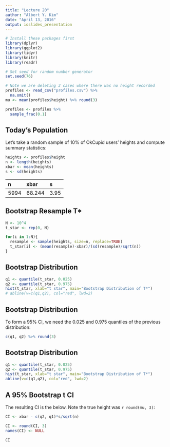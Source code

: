 ```yaml
---
title: "Lecture 20"
author: "Albert Y. Kim"
date: "April 13, 2016"
output: ioslides_presentation
---
```


```r
# Install these packages first
library(dplyr)
library(ggplot2)
library(tidyr)
library(knitr)
library(readr)

# Set seed for random number generator
set.seed(76)
```

```r
# Note we are deleting 3 cases where there was no height recorded
profiles <- read_csv("profiles.csv") %>% 
  na.omit() 
mu <- mean(profiles$height) %>% round(3)

profiles <- profiles %>% 
  sample_frac(0.1)
```





## Today's Population

Let's take a random sample of 10% of OkCupid users' heights and compute 
summary statistics:

```r
heights <- profiles$height
n <- length(heights)
xbar <- mean(heights)
s <- sd(heights)
```

|n    |xbar   |s    |
|:----|:------|:----|
|5994 |68.244 |3.95 |





## Bootstrap Resample T*

```r
N <- 10^4
t_star <- rep(0, N)

for(i in 1:N){
  resample <- sample(heights, size=n, replace=TRUE)
  t_star[i] <- (mean(resample)-xbar)/(sd(resample)/sqrt(n))
}
```





## Bootstrap Distribution

```r
q1 <- quantile(t_star, 0.025)
q2 <- quantile(t_star, 0.975)
hist(t_star, xlab="t star", main="Bootstrap Distribution of T*")
# abline(v=c(q1,q2), col="red", lwd=2)
```





## Bootstrap Distribution

To form a 95% CI, we need the 0.025 and 0.975 quantiles of the previous distribution:

```r
c(q1, q2) %>% round(3)
```





## Bootstrap Distribution

```r
q1 <- quantile(t_star, 0.025)
q2 <- quantile(t_star, 0.975)
hist(t_star, xlab="t star", main="Bootstrap Distribution of T*")
abline(v=c(q1,q2), col="red", lwd=2)
```





## A 95% Bootstrap t CI

The resulting CI is the below. Note the true height was `r round(mu, 3)`:

```r
CI <- xbar - c(q2, q1)*s/sqrt(n)
```
```r
CI <- round(CI, 3)
names(CI) <- NULL
```
```r
CI
```



